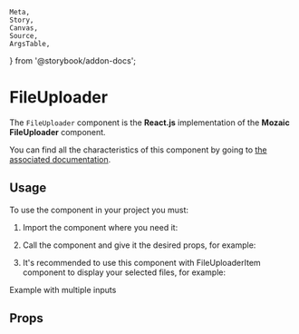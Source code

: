     Meta,
    Story,
    Canvas,
    Source,
    ArgsTable,
} from '@storybook/addon-docs';

<Meta title="Components/FileUploader" component={FileUploader} argTypes={argTypes} />

# FileUploader

The `FileUploader` component is the **React.js** implementation of the **Mozaic FileUploader** component.

You can find all the characteristics of this component by going to [the associated documentation](https://mozaic.adeo.cloud/Components/Form/FileUploader/).

## Usage

To use the component in your project you must:

1. Import the component where you need it:

<Source
    language="javascript"
    code="import { FileUploader } from '@mozaic-ds/react';"
/>

2. Call the component and give it the desired props, for example:

<Canvas withSource="open">
    <Story story={FileUploaderStory} />
</Canvas>

3. It's recommended to use this component with FileUploaderItem component to display your selected files, for example:

<Canvas withSource="open">
    <Story story={Example} />
</Canvas>

Example with multiple inputs
<Canvas withSource="open">
    <Story story={ExampleMultipleFiles} />
</Canvas>

## Props

<ArgsTable of={FileUploader} />
